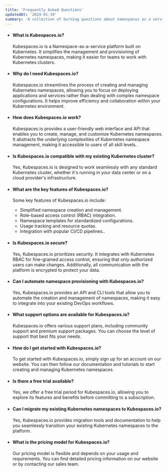```yaml
---
title: 'Frequently Asked Questions'
updatedAt: '2024-01-19'
summary: 'A collection of burning questions about namespaces as a service'
---
```


*   #### What is Kubespaces.io?
    
    Kubespaces.io is a Namespace-as-a-service platform built on Kubernetes. It simplifies the management and provisioning of Kubernetes namespaces, making it easier for teams to work with Kubernetes clusters.

    
*   #### Why do I need Kubespaces.io?
    
    Kubespaces.io streamlines the process of creating and managing Kubernetes namespaces, allowing you to focus on deploying applications and services rather than dealing with complex namespace configurations. It helps improve efficiency and collaboration within your Kubernetes environment.

    
*   #### How does Kubespaces.io work?
    
    Kubespaces.io provides a user-friendly web interface and API that enables you to create, manage, and customize Kubernetes namespaces. It abstracts the underlying complexities of Kubernetes namespace management, making it accessible to users of all skill levels.
    
*   #### Is Kubespaces.io compatible with my existing Kubernetes cluster?
    
    Yes, Kubespaces.io is designed to work seamlessly with any standard Kubernetes cluster, whether it's running in your data center or on a cloud provider's infrastructure.
    
*   #### What are the key features of Kubespaces.io?
    
    
    Some key features of Kubespaces.io include:

    - Simplified namespace creation and management.
    - Role-based access control (RBAC) integration.
    - Namespace templates for standardized configurations.
    - Usage tracking and resource quotas.
    - Integration with popular CI/CD pipelines..
    
*   #### Is Kubespaces.io secure?
    
    Yes, Kubespaces.io prioritizes security. It integrates with Kubernetes RBAC for fine-grained access control, ensuring that only authorized users can make changes. Additionally, all communication with the platform is encrypted to protect your data.

    
*   #### Can I automate namespace provisioning with Kubespaces.io?
    
    Yes, Kubespaces.io provides an API and CLI tools that allow you to automate the creation and management of namespaces, making it easy to integrate into your existing DevOps workflows.

*   #### What support options are available for Kubespaces.io?

    Kubespaces.io offers various support plans, including community support and premium support packages. You can choose the level of support that best fits your needs.

*   #### How do I get started with Kubespaces.io?

    To get started with Kubespaces.io, simply sign up for an account on our website. You can then follow our documentation and tutorials to start creating and managing Kubernetes namespaces.

*   #### Is there a free trial available?

    Yes, we offer a free trial period for Kubespaces.io, allowing you to explore its features and benefits before committing to a subscription.

*   #### Can I migrate my existing Kubernetes namespaces to Kubespaces.io?

    Yes, Kubespaces.io provides migration tools and documentation to help you seamlessly transition your existing Kubernetes namespaces to the platform.


*   #### What is the pricing model for Kubespaces.io?

    Our pricing model is flexible and depends on your usage and requirements. You can find detailed pricing information on our website or by contacting our sales team.

